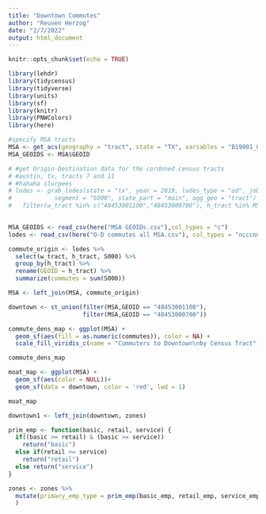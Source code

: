 ```yaml
---
title: "Downtown Commutes"
author: "Reuven Herzog"
date: "2/7/2022"
output: html_document
---
```


```r
knitr::opts_chunk$set(echo = TRUE)
```


```r
library(lehdr)
library(tidycensus)
library(tidyverse)
library(units)
library(sf)
library(knitr)
library(PNWColors)
library(here)
```

```r

#specify MSA tracts
MSA <- get_acs(geography = "tract", state = "TX", variables = "B19001_001",county = c("Travis","Bastrop","Caldwell","Hays","Williamson"), geometry = TRUE)
MSA_GEOIDS <- MSA$GEOID

# #get Origin-Destination data for the cordoned census tracts
# #austin, tx, tracts 7 and 11
# #hahaha slurpees
# lodes <- grab_lodes(state = "tx", year = 2019, lodes_type = "od", job_type = "JT00",
#            segment = "S000", state_part = "main", agg_geo = "tract") %>%
#   filter(w_tract %in% c("48453001100","48453000700"), h_tract %in% MSA_GEOIDS)
  
```

```r
MSA_GEOIDS <- read_csv(here("MSA GEOIDs.csv"),col_types = "c")
lodes <- read_csv(here("O-D commutes all MSA.csv"), col_types = "ncccnnnnnnnnnn")
```



```r
commute_origin <- lodes %>%
  select(w_tract, h_tract, S000) %>%
  group_by(h_tract) %>%
  rename(GEOID = h_tract) %>%
  summarize(commutes = sum(S000))
```

```r
MSA <- left_join(MSA, commute_origin)
```

```r
downtown <- st_union(filter(MSA,GEOID == "48453001100"),
                     filter(MSA,GEOID == "48453000700"))
```


```r
commute_dens_map <- ggplot(MSA) +
  geom_sf(aes(fill = as.numeric(commutes)), color = NA) +
  scale_fill_viridis_c(name = "Commuters to Downtown\nby Census Tract")

commute_dens_map
```

```r
moat_map <- ggplot(MSA) +
  geom_sf(aes(color = NULL))+
  geom_sf(data = downtown, color = 'red', lwd = 1)

moat_map
```

```r
downtown1 <- left_join(downtown, zones)
```




```r
prim_emp <- function(basic, retail, service) {
  if((basic >= retail) & (basic >= service))
    return("basic")
  else if(retail >= service)
    return("retail")
  else return("service")
}

zones <- zones %>%
  mutate(primary_emp_type = prim_emp(basic_emp, retail_emp, service_emp)
  )

```

